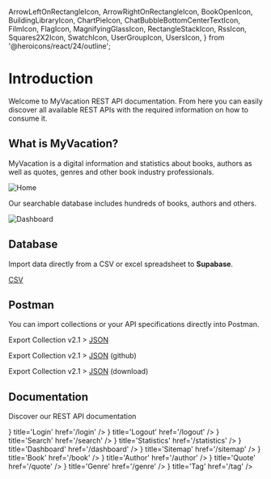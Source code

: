   ArrowLeftOnRectangleIcon,
  ArrowRightOnRectangleIcon,
  BookOpenIcon,
  BuildingLibraryIcon,
  ChartPieIcon,
  ChatBubbleBottomCenterTextIcon,
  FilmIcon,
  FlagIcon,
  MagnifyingGlassIcon,
  RectangleStackIcon,
  RssIcon,
  Squares2X2Icon,
  SwatchIcon,
  UserGroupIcon,
  UsersIcon,
} from '@heroicons/react/24/outline';


# Introduction

Welcome to MyVacation REST API documentation. From here you can easily discover all available REST APIs with the required information on how to consume it.

## What is MyVacation?

MyVacation is a digital information and statistics about books, authors as well as quotes, genres and other book industry professionals.

![Home](../public/demo2.png)

Our searchable database includes hundreds of books, authors and others.

![Dashboard](../public/demo.png)

## Database

Import data directly from a CSV or excel spreadsheet to **Supabase**.

[CSV](https://github.com/wahid-ari/next-supabase-vacation-docs/tree/master/public/supabase-csv)

## Postman

You can import collections or your API specifications directly into Postman.

Export Collection v2.1 > [JSON](/Next-Supabase-Vacation.postman_collection.json)

Export Collection v2.1 > [JSON](https://github.com/wahid-ari/next-supabase-vacation-docs/blob/master/public/Next-Supabase-Vacation.postman_collection.json) (github)

Export Collection v2.1 > [JSON](https://github.com/wahid-ari/next-supabase-vacation-docs/raw/master/public/Next-Supabase-Vacation.postman_collection.json) (download)

## Documentation

Discover our REST API documentation

<Cards>
  <Card icon={<ArrowRightOnRectangleIcon className='h-6 w-6' />} title='Login' href='/login' />
  <Card icon={<ArrowLeftOnRectangleIcon className='h-6 w-6' />} title='Logout' href='/logout' />
  <Card icon={<MagnifyingGlassIcon className='h-6 w-6' />} title='Search' href='/search' />
  <Card icon={<ChartPieIcon className='h-6 w-6' />} title='Statistics' href='/statistics' />
  <Card icon={<Squares2X2Icon className='h-6 w-6' />} title='Dashboard' href='/dashboard' />
  <Card icon={<RssIcon className='h-6 w-6' />} title='Sitemap' href='/sitemap' />
  <Card icon={<BookOpenIcon className='h-6 w-6' />} title='Book' href='/book' />
  <Card icon={<UserGroupIcon className='h-6 w-6' />} title='Author' href='/author' />
  <Card icon={<ChatBubbleBottomCenterTextIcon className='h-6 w-6' />} title='Quote' href='/quote' />
  <Card icon={<SwatchIcon className='h-6 w-6' />} title='Genre' href='/genre' />
  <Card icon={<RectangleStackIcon className='h-6 w-6' />} title='Tag' href='/tag' />
</Cards>
